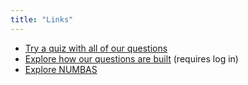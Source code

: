 ```yaml
---
title: "Links"
---
```


-   [Try a quiz with all of our questions](https://numbas.mathcentre.ac.uk/exam/35223/natural-sciences/embed/)
-   [Explore how our questions are built](https://numbas.mathcentre.ac.uk/exam/share/view/0df548c5-c924-458e-957b-ea4ae0694333) (requires log in)
-   [Explore NUMBAS](https://numbas.mathcentre.ac.uk/)

````{=html}
<!--
```{=html}
<iframe width="100%" height="300%" src="https://numbas.mathcentre.ac.uk/exam/35223/natural-sciences/embed/" title="Numbas"></iframe>
```
-->
````
